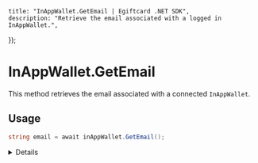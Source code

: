 
	title: "InAppWallet.GetEmail | Egiftcard .NET SDK",
	description: "Retrieve the email associated with a logged in InAppWallet.",
});

# InAppWallet.GetEmail

This method retrieves the email associated with a connected `InAppWallet`.

## Usage

```csharp
string email = await inAppWallet.GetEmail();
```

<Details summary="Return Value">

### string

The user's email as a `string`.

</Details>
